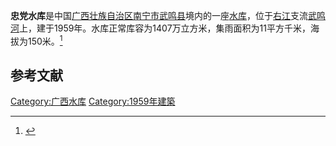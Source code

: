 {{Infobox Reservoir 
|name = 忠党水库
|nickname = 
|image = 
|image_caption = 
|map = 
|map_caption = 
|pushpin_map = 
|pushpin_map_caption = 
|code = BHA42901843
|class = 
|location_of_reservoir = [[广西壮族自治区|广西壮族自治区]][[南宁市|南宁市]][[武鸣县|武鸣县]]
|location_of_dam = 
|inflow = 
|outflow = 
|catchment_area = 11
|reservoir_area = 
|mean_depth = 
|maximum_depth = 
|flood_level = 
|normal_water_level = 
|dead_water_level = 
|water_quality = 
|island = 
|maximum_storage_capacity = 
|normal_storage_capacity = 1407万
|dead_storage_capacity = 
|type_of_dam = 
|elevation_of_dam = 
|height_of_dam = 
|length_of_dam = 
|width_of_dam = 
|installed_capacity = 
|irrigated_area =
|start = 
|complete = 1959年
|cost = 
|emigrate = 
|latd = 23.3201
|latm = 
|lats = 
|latNS = N
|longd = 108.3275
|longm = 
|longs = 
|longEW = E
|website = 
|footnotes = 
}}
'''忠党水库'''是中国[[广西壮族自治区|广西壮族自治区]][[南宁市|南宁市]][[武鸣县|武鸣县]]境内的一座[[水库|水库]]，位于[[右江|右江]]支流[[武鸣河|武鸣河]]上，建于1959年。水库正常库容为1407万立方米，集雨面积为11平方千米，海拔为150米。<ref>{{cite web|url=http://brim.ihb.ac.cn/12/CN/12.asp |title=中国大中型水库基本特征数据库 |work=中国生物多样性信息系统内陆水体生物学分部 |deadurl=yes |archiveurl=https://web.archive.org/web/20120402061833/http://brim.ihb.ac.cn/12/CN/12.asp |archivedate=2012-04-02 }}</ref>
== 参考文献 ==
{{Reflist}}

{{广西小作品}}

[[Category:广西水库|Category:广西水库]]
[[Category:1959年建築|Category:1959年建築]]